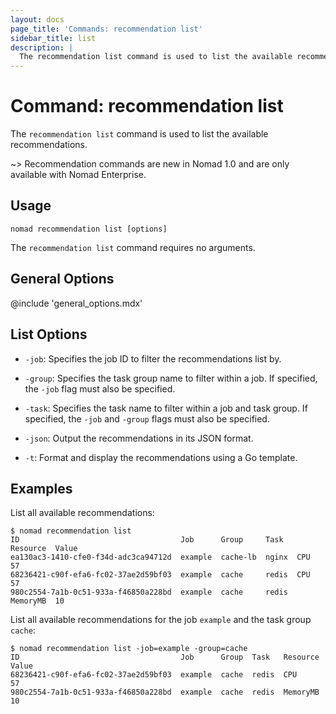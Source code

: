 ```yaml
---
layout: docs
page_title: 'Commands: recommendation list'
sidebar_title: list
description: |
  The recommendation list command is used to list the available recommendations.
---
```


# Command: recommendation list

The `recommendation list` command is used to list the available recommendations.

~> Recommendation commands are new in Nomad 1.0 and are only available with
Nomad Enterprise.

## Usage

```plaintext
nomad recommendation list [options]
```

The `recommendation list` command requires no arguments.

## General Options

@include 'general_options.mdx'

## List Options

- `-job`: Specifies the job ID to filter the recommendations list by.

- `-group`: Specifies the task group name to filter within a job. If specified,
  the `-job` flag must also be specified.

- `-task`: Specifies the task name to filter within a job and task group. If
  specified, the `-job` and `-group` flags must also be specified.

- `-json`: Output the recommendations in its JSON format.

- `-t`: Format and display the recommendations using a Go template.

## Examples

List all available recommendations:

```shell-session
$ nomad recommendation list
ID                                    Job      Group     Task   Resource  Value
ea130ac3-1410-cfe0-f34d-adc3ca94712d  example  cache-lb  nginx  CPU       57
68236421-c90f-efa6-fc02-37ae2d59bf03  example  cache     redis  CPU       57
980c2554-7a1b-0c51-933a-f46850a228bd  example  cache     redis  MemoryMB  10
```

List all available recommendations for the job `example` and the task group `cache`:

```shell-session
$ nomad recommendation list -job=example -group=cache
ID                                    Job      Group  Task   Resource  Value
68236421-c90f-efa6-fc02-37ae2d59bf03  example  cache  redis  CPU       57
980c2554-7a1b-0c51-933a-f46850a228bd  example  cache  redis  MemoryMB  10
```
